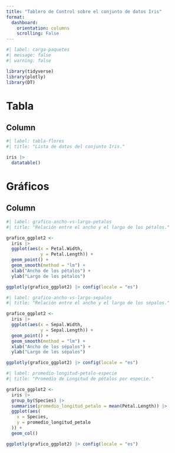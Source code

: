 ---
title: "Tablero de Control sobre el conjunto de datos Iris"
format: 
  dashboard:
    orientation: columns
    scrolling: False
---

```{r}
#| label: carga-paquetes
#| message: false
#| warning: false

library(tidyverse)
library(plotly)
library(DT)
```

# Tabla

## Column

```{r}
#| label: tabla-flores
#| title: "Lista de datos del conjunto Iris."

iris |>
  datatable()
```

# Gráficos

## Column {.tabset}

```{r}
#| label: grafico-ancho-vs-largo-petalos
#| title: "Relación entre el ancho y el largo de los pétalos."

grafico_ggplot2 <-
  iris |>
  ggplot(aes(x = Petal.Width,
             y = Petal.Length)) +
  geom_point() + 
  geom_smooth(method = "lm") +
  xlab("Ancho de los pétalos") +
  ylab("Largo de los pétalos")

ggplotly(grafico_ggplot2) |> config(locale = "es")
```

```{r}
#| label: grafico-ancho-vs-largo-sepalos
#| title: "Relación entre el ancho y el largo de los sépalos."

grafico_ggplot2 <-
  iris |>
  ggplot(aes(x = Sepal.Width,
             y = Sepal.Length)) +
  geom_point() + 
  geom_smooth(method = "lm") +
  xlab("Ancho de los sépalos") +
  ylab("Largo de los sépalos")

ggplotly(grafico_ggplot2) |> config(locale = "es")
```

```{r}
#| label: promedio-longitud-petalo-especie
#| title: "Promedio de Longitud de pétalos por especie."

grafico_ggplot2 <-
  iris |>
  group_by(Species) |>
  summarise(promedio_longitud_petalo = mean(Petal.Length)) |>
  ggplot(aes(
    x = Species,
    y = promedio_longitud_petalo
  )) +
  geom_col()

ggplotly(grafico_ggplot2) |> config(locale = "es")
```

